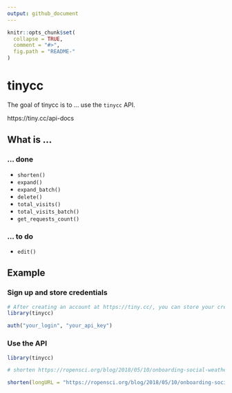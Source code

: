 ```yaml
---
output: github_document
---
```


<!-- README.md is generated from README.Rmd. Please edit that file -->

```r
knitr::opts_chunk$set(
  collapse = TRUE,
  comment = "#>",
  fig.path = "README-"
)
```

# tinycc

The goal of tinycc is to ... use the `tinycc` API.

https://tiny.cc/api-docs

## What is ...

### ... done

* `shorten()`
* `expand()`
* `expand_batch()`
* `delete()`
* `total_visits()`
* `total_visits_batch()` 
* `get_requests_count()`

### ... to do

* `edit()`

## Example

### Sign up and store credentials

```r

# After creating an account at https://tiny.cc/, you can store your credentials using auth()
library(tinycc)

auth("your_login", "your_api_key")
```

### Use the API

```r
library(tinycc)

# shorten https://ropensci.org/blog/2018/05/10/onboarding-social-weather/ to http:/tiny.cc/ros002

shorten(longURL = "https://ropensci.org/blog/2018/05/10/onboarding-social-weather/", shortURL = "ros002")
```

